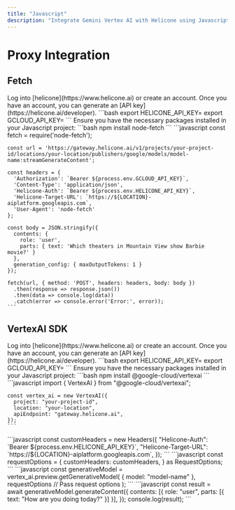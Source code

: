 ```yaml
---
title: "Javascript"
description: "Integrate Gemini Vertex AI with Helicone using Javascript"
---
```


# Proxy Integration

## Fetch

<Steps>
  <Step title="Create an account + Generate an API Key">
    Log into [helicone](https://www.helicone.ai) or create an account. Once you have an account, you
    can generate an [API key](https://helicone.ai/developer).
  </Step>
  <Step title="Set API keys as environment variables">
    ```bash
    export HELICONE_API_KEY=<your API key>
    export GCLOUD_API_KEY=<your Google Cloud API key>
    ```
  </Step>
  <Step title="Install necessary packages">
    Ensure you have the necessary packages installed in your Javascript project:
    ```bash
    npm install node-fetch
    ```
  </Step>
  <Step title="Send a request using fetch">
    ```javascript
    const fetch = require('node-fetch');

    const url = 'https://gateway.helicone.ai/v1/projects/your-project-id/locations/your-location/publishers/google/models/model-name:streamGenerateContent';

    const headers = {
      'Authorization': `Bearer ${process.env.GCLOUD_API_KEY}`,
      'Content-Type': 'application/json',
      'Helicone-Auth': `Bearer ${process.env.HELICONE_API_KEY}`,
      'Helicone-Target-URL': `https://${LOCATION}-aiplatform.googleapis.com`,
      'User-Agent': 'node-fetch'
    };

    const body = JSON.stringify({
      contents: {
        role: 'user',
        parts: { text: 'Which theaters in Mountain View show Barbie movie?' }
      },
      generation_config: { maxOutputTokens: 1 }
    });

    fetch(url, { method: 'POST', headers: headers, body: body })
      .then(response => response.json())
      .then(data => console.log(data))
      .catch(error => console.error('Error:', error));
    ```

  </Step>
</Steps>

## VertexAI SDK

<Steps>
  <Step title="Create an account + Generate an API Key">
    Log into [helicone](https://www.helicone.ai) or create an account. Once you have an account, you
    can generate an [API key](https://helicone.ai/developer).
  </Step>
  <Step title="Set API keys as environment variables">
    ```bash
    export HELICONE_API_KEY=<your API key>
    export GCLOUD_API_KEY=<your Google Cloud API key>
    ```
  </Step>
  <Step title="Install necessary packages">
    Ensure you have the necessary packages installed in your Javascript project:
    ```bash
    npm install @google-cloud/vertexai
    ```
  </Step>
  <Step title="Import VertexAI and configure the client">
    ```javascript
    import { VertexAI } from "@google-cloud/vertexai";

    const vertex_ai = new VertexAI({
      project: "your-project-id",
      location: "your-location",
      apiEndpoint: "gateway.helicone.ai",
    });
    ```

  </Step>
  <Step title="Set up custom headers">
    ```javascript
    const customHeaders = new Headers({
      "Helicone-Auth": `Bearer ${process.env.HELICONE_API_KEY}`,
      "Helicone-Target-URL": `https://${LOCATION}-aiplatform.googleapis.com`,
    });
    ```
  </Step>
  <Step title="Define request options">
    ```javascript
    const requestOptions = {
      customHeaders: customHeaders,
    } as RequestOptions;
    ```
  </Step>
  <Step title="Get the generative model">
    ```javascript
    const generativeModel = vertex_ai.preview.getGenerativeModel(
      {
        model: "model-name"
      },
      requestOptions // Pass request options
    );
    ```
  </Step>
  <Step title="Generate content">
    ```javascript
    const result = await generativeModel.generateContent({
      contents: [{ role: "user", parts: [{ text: "How are you doing today?" }] }],
    });
    console.log(result);
    ```
  </Step>
</Steps>
